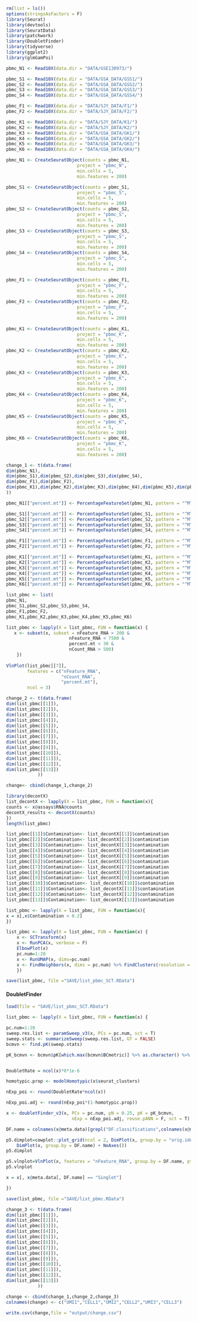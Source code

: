 
```{r}
rm(list = ls())
options(stringsAsFactors = F)
library(Seurat)
library(devtools)
library(SeuratData)
library(patchwork)
library(DoubletFinder)
library(tidyverse)
library(ggplot2)
library(glmGamPoi)
```

```{r}

pbmc_N1 <- Read10X(data.dir = "DATA/GSE130973/")

pbmc_S1 <- Read10X(data.dir = "DATA/GSA_DATA/GSS1/")
pbmc_S2 <- Read10X(data.dir = "DATA/GSA_DATA/GSS2/")
pbmc_S3 <- Read10X(data.dir = "DATA/GSA_DATA/GSS3/")
pbmc_S4 <- Read10X(data.dir = "DATA/GSA_DATA/GSS4/")

pbmc_F1 <- Read10X(data.dir = "DATA/SJY_DATA/F1/")
pbmc_F2 <- Read10X(data.dir = "DATA/SJY_DATA/F2/")

pbmc_K1 <- Read10X(data.dir = "DATA/SJY_DATA/K1/")
pbmc_K2 <- Read10X(data.dir = "DATA/SJY_DATA/K2/")
pbmc_K3 <- Read10X(data.dir = "DATA/GSA_DATA/GK1/")
pbmc_K4 <- Read10X(data.dir = "DATA/GSA_DATA/GK2/")
pbmc_K5 <- Read10X(data.dir = "DATA/GSA_DATA/GK3/")
pbmc_K6 <- Read10X(data.dir = "DATA/GSA_DATA/GK4/")
```

```{r}

pbmc_N1 <- CreateSeuratObject(counts = pbmc_N1, 
                           project = "pbmc_N", 
                           min.cells = 5, 
                           min.features = 200)

pbmc_S1 <- CreateSeuratObject(counts = pbmc_S1, 
                           project = "pbmc_S", 
                           min.cells = 5, 
                           min.features = 200)
pbmc_S2 <- CreateSeuratObject(counts = pbmc_S2, 
                           project = "pbmc_S", 
                           min.cells = 5, 
                           min.features = 200)
pbmc_S3 <- CreateSeuratObject(counts = pbmc_S3, 
                           project = "pbmc_S", 
                           min.cells = 5, 
                           min.features = 200)
pbmc_S4 <- CreateSeuratObject(counts = pbmc_S4, 
                           project = "pbmc_S", 
                           min.cells = 5, 
                           min.features = 200)

pbmc_F1 <- CreateSeuratObject(counts = pbmc_F1, 
                           project = "pbmc_F", 
                           min.cells = 5, 
                           min.features = 200)
pbmc_F2 <- CreateSeuratObject(counts = pbmc_F2, 
                           project = "pbmc_F", 
                           min.cells = 5, 
                           min.features = 200)

pbmc_K1 <- CreateSeuratObject(counts = pbmc_K1, 
                           project = "pbmc_K", 
                           min.cells = 5, 
                           min.features = 200)
pbmc_K2 <- CreateSeuratObject(counts = pbmc_K2, 
                           project = "pbmc_K", 
                           min.cells = 5, 
                           min.features = 200)
pbmc_K3 <- CreateSeuratObject(counts = pbmc_K3, 
                           project = "pbmc_K", 
                           min.cells = 5, 
                           min.features = 200)
pbmc_K4 <- CreateSeuratObject(counts = pbmc_K4, 
                           project = "pbmc_K", 
                           min.cells = 5, 
                           min.features = 200)
pbmc_K5 <- CreateSeuratObject(counts = pbmc_K5, 
                           project = "pbmc_K", 
                           min.cells = 5, 
                           min.features = 200)
pbmc_K6 <- CreateSeuratObject(counts = pbmc_K6, 
                           project = "pbmc_K", 
                           min.cells = 5, 
                           min.features = 200)

change_1 <- t(data.frame(
dim(pbmc_N1),
dim(pbmc_S1),dim(pbmc_S2),dim(pbmc_S3),dim(pbmc_S4),
dim(pbmc_F1),dim(pbmc_F2),
dim(pbmc_K1),dim(pbmc_K2),dim(pbmc_K3),dim(pbmc_K4),dim(pbmc_K5),dim(pbmc_K6)
))

```

```{r}

pbmc_N1[["percent.mt"]] <- PercentageFeatureSet(pbmc_N1, pattern = "^MT-")

pbmc_S1[["percent.mt"]] <- PercentageFeatureSet(pbmc_S1, pattern = "^MT-")
pbmc_S2[["percent.mt"]] <- PercentageFeatureSet(pbmc_S2, pattern = "^MT-")
pbmc_S3[["percent.mt"]] <- PercentageFeatureSet(pbmc_S3, pattern = "^MT-")
pbmc_S4[["percent.mt"]] <- PercentageFeatureSet(pbmc_S4, pattern = "^MT-")

pbmc_F1[["percent.mt"]] <- PercentageFeatureSet(pbmc_F1, pattern = "^MT-")
pbmc_F2[["percent.mt"]] <- PercentageFeatureSet(pbmc_F2, pattern = "^MT-")

pbmc_K1[["percent.mt"]] <- PercentageFeatureSet(pbmc_K1, pattern = "^MT-")
pbmc_K2[["percent.mt"]] <- PercentageFeatureSet(pbmc_K2, pattern = "^MT-")
pbmc_K3[["percent.mt"]] <- PercentageFeatureSet(pbmc_K3, pattern = "^MT-")
pbmc_K4[["percent.mt"]] <- PercentageFeatureSet(pbmc_K4, pattern = "^MT-")
pbmc_K5[["percent.mt"]] <- PercentageFeatureSet(pbmc_K5, pattern = "^MT-")
pbmc_K6[["percent.mt"]] <- PercentageFeatureSet(pbmc_K6, pattern = "^MT-")

list_pbmc <- list(
pbmc_N1,
pbmc_S1,pbmc_S2,pbmc_S3,pbmc_S4,
pbmc_F1,pbmc_F2,
pbmc_K1,pbmc_K2,pbmc_K3,pbmc_K4,pbmc_K5,pbmc_K6)

list_pbmc <- lapply(X = list_pbmc, FUN = function(x) {
   x <- subset(x, subset = nFeature_RNA > 200 & 
                        nFeature_RNA < 7500 & 
                        percent.mt < 30 &
                        nCount_RNA > 500)
    })
 
VlnPlot(list_pbmc[[7]], 
        features = c("nFeature_RNA", 
                     "nCount_RNA", 
                     "percent.mt"), 
        ncol = 3)

change_2 <- t(data.frame(
dim(list_pbmc[[1]]),
dim(list_pbmc[[2]]),
dim(list_pbmc[[3]]),
dim(list_pbmc[[4]]),
dim(list_pbmc[[5]]),
dim(list_pbmc[[6]]),
dim(list_pbmc[[7]]),
dim(list_pbmc[[8]]),
dim(list_pbmc[[9]]),
dim(list_pbmc[[10]]),
dim(list_pbmc[[11]]),
dim(list_pbmc[[12]]),
dim(list_pbmc[[13]])
            ))

change<- cbind(change_1,change_2)
```

```{r}
library(decontX)
list_decontX <- lapply(X = list_pbmc, FUN = function(x){
counts <- x@assays$RNA@counts
decontX_results <- decontX(counts) 
})
length(list_pbmc)

list_pbmc[[1]]$Contamination<- list_decontX[[1]]$contamination
list_pbmc[[2]]$Contamination<- list_decontX[[2]]$contamination
list_pbmc[[3]]$Contamination<- list_decontX[[3]]$contamination
list_pbmc[[4]]$Contamination<- list_decontX[[4]]$contamination
list_pbmc[[5]]$Contamination<- list_decontX[[5]]$contamination
list_pbmc[[6]]$Contamination<- list_decontX[[6]]$contamination
list_pbmc[[7]]$Contamination<- list_decontX[[7]]$contamination
list_pbmc[[8]]$Contamination<- list_decontX[[8]]$contamination
list_pbmc[[9]]$Contamination<- list_decontX[[9]]$contamination
list_pbmc[[10]]$Contamination<- list_decontX[[10]]$contamination
list_pbmc[[11]]$Contamination<- list_decontX[[11]]$contamination
list_pbmc[[12]]$Contamination<- list_decontX[[12]]$contamination
list_pbmc[[13]]$Contamination<- list_decontX[[13]]$contamination

list_pbmc <- lapply(X = list_pbmc, FUN = function(x){
x = x[,x$Contamination < 0.2]
})
```

```{r}

list_pbmc <- lapply(X = list_pbmc, FUN = function(x) {
    x <- SCTransform(x)
    x <- RunPCA(x, verbose = F)
    ElbowPlot(x)
    pc.num=1:20
    x <- RunUMAP(x, dims=pc.num)
    x <- FindNeighbors(x, dims = pc.num) %>% FindClusters(resolution = 0.4)
    }) 

save(list_pbmc, file ="SAVE/list_pbmc_SCT.RData")
```

#### DoubletFinder
```{r}
load(file = "SAVE/list_pbmc_SCT.RData")

list_pbmc <- lapply(X = list_pbmc, FUN = function(x) {

pc.num=1:20
sweep.res.list <- paramSweep_v3(x, PCs = pc.num, sct = T)
sweep.stats <- summarizeSweep(sweep.res.list, GT = FALSE)  
bcmvn <- find.pK(sweep.stats)

pK_bcmvn <- bcmvn$pK[which.max(bcmvn$BCmetric)] %>% as.character() %>% as.numeric()


DoubletRate = ncol(x)*8*1e-6

homotypic.prop <- modelHomotypic(x$seurat_clusters)   

nExp_poi <- round(DoubletRate*ncol(x)) 

nExp_poi.adj <- round(nExp_poi*(1-homotypic.prop))

x <- doubletFinder_v3(x, PCs = pc.num, pN = 0.25, pK = pK_bcmvn, 
                         nExp = nExp_poi.adj, reuse.pANN = F, sct = T)

DF.name = colnames(x@meta.data)[grepl("DF.classifications",colnames(x@meta.data))]

p5.dimplot=cowplot::plot_grid(ncol = 2, DimPlot(x, group.by = "orig.ident") + NoAxes(), 
    DimPlot(x, group.by = DF.name) + NoAxes())
p5.dimplot

p5.vlnplot=VlnPlot(x, features = "nFeature_RNA", group.by = DF.name, pt.size = 0.1)
p5.vlnplot

x = x[, x@meta.data[, DF.name] == "Singlet"]

})

save(list_pbmc, file ="SAVE/list_pbmc.RData")
```

```{r}

change_3 <- t(data.frame(
dim(list_pbmc[[1]]),
dim(list_pbmc[[2]]),
dim(list_pbmc[[3]]),
dim(list_pbmc[[4]]),
dim(list_pbmc[[5]]),
dim(list_pbmc[[6]]),
dim(list_pbmc[[7]]),
dim(list_pbmc[[8]]),
dim(list_pbmc[[9]]),
dim(list_pbmc[[10]]),
dim(list_pbmc[[11]]),
dim(list_pbmc[[12]]),
dim(list_pbmc[[13]])
            ))

change <- cbind(change_1,change_2,change_3)
colnames(change) <- c("UMI1","CELL1","UMI2","CELL2","UMI3","CELL3")

write.csv(change,file = "output/change.csv")
```
